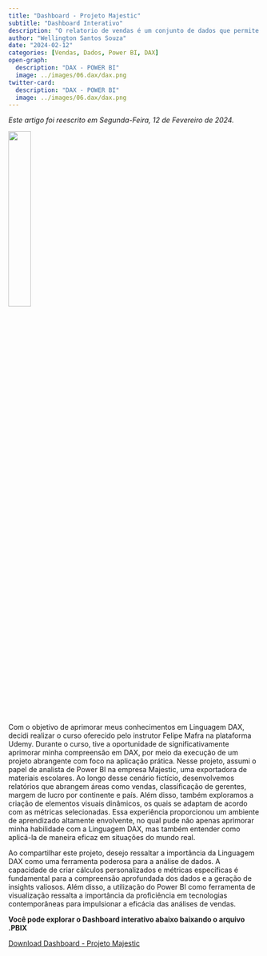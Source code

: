 ```yaml
---
title: "Dashboard - Projeto Majestic"
subtitle: "Dashboard Interativo"
description: "O relatorio de vendas é um conjunto de dados que permite a visualização de indicadores de vendas de uma empresa."
author: "Wellington Santos Souza"
date: "2024-02-12"
categories: [Vendas, Dados, Power BI, DAX]
open-graph:
  description: "DAX - POWER BI"
  image: ../images/06.dax/dax.png
twitter-card:
  description: "DAX - POWER BI"
  image: ../images/06.dax/dax.png
---
```

*Este artigo foi reescrito em Segunda-Feira, 12 de Fevereiro de 2024.* 

![](../images/06.dax/dax.png){fig-alt="DAX - POWER BI" width=30%}

Com o objetivo de aprimorar meus conhecimentos em Linguagem DAX, decidi realizar o curso oferecido pelo instrutor Felipe Mafra na plataforma Udemy. Durante o curso, tive a oportunidade de significativamente aprimorar minha compreensão em DAX, por meio da execução de um projeto abrangente com foco na aplicação prática.
Nesse projeto, assumi o papel de analista de Power BI na empresa Majestic, uma exportadora de materiais escolares. Ao longo desse cenário fictício, desenvolvemos relatórios que abrangem áreas como vendas, classificação de gerentes, margem de lucro por continente e país. Além disso, também exploramos a criação de elementos visuais dinâmicos, os quais se adaptam de acordo com as métricas selecionadas.
Essa experiência proporcionou um ambiente de aprendizado altamente envolvente, no qual pude não apenas aprimorar minha habilidade com a Linguagem DAX, mas também entender como aplicá-la de maneira eficaz em situações do mundo real.

Ao compartilhar este projeto, desejo ressaltar a importância da Linguagem DAX como uma ferramenta poderosa para a análise de dados. A capacidade de criar cálculos personalizados e métricas específicas é fundamental para a compreensão aprofundada dos dados e a geração de insights valiosos. Além disso, a utilização do Power BI como ferramenta de visualização ressalta a importância da proficiência em tecnologias contemporâneas para impulsionar a eficácia das análises de vendas.

**Você pode explorar o Dashboard interativo abaixo baixando o arquivo .PBIX**

[Download Dashboard - Projeto Majestic](..\arquivos-pbix\ProjetoMajestic.pbix)